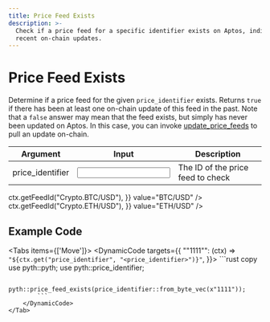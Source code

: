 ```yaml
---
title: Price Feed Exists
description: >-
  Check if a price feed for a specific identifier exists on Aptos, indicating
  recent on-chain updates.
---
```


# Price Feed Exists

Determine if a price feed for the given `price_identifier` exists.
Returns `true` if there has been at least one on-chain update of this feed in the past.
Note that a `false` answer may mean that the feed exists, but simply has never been updated on Aptos.
In this case, you can invoke [update_price_feeds](update-price-feeds) to pull an update on-chain.

<div className="mt-6 overflow-x-auto">

| Argument                                               | Input                                                     | Description                       |
| ------------------------------------------------------ | --------------------------------------------------------- | --------------------------------- |
| <Arg required={true} type="hex">price_identifier</Arg> | <Input id="price_identifier" format={InputFormats.Hex} /> | The ID of the price feed to check |

</div>

<Examples>
  <Example
    keyValues={{
      price_identifier: (ctx) => ctx.getFeedId("Crypto.BTC/USD"),
    }}
    value="BTC/USD"
  />
  <Example
    keyValues={{
      price_identifier: (ctx) => ctx.getFeedId("Crypto.ETH/USD"),
    }}
    value="ETH/USD"
  />
</Examples>

## Example Code

<Tabs items={['Move']}>
    <Tab>
        <DynamicCode targets={{
            "\"1111\"": (ctx) => `"${ctx.get("price_identifier", "<price_identifier>")}"`,
        }}>
            ```rust copy
            use pyth::pyth;
            use pyth::price_identifier;

            pyth::price_feed_exists(price_identifier::from_byte_vec(x"1111"));
            ```
        </DynamicCode>
    </Tab>

</Tabs>
